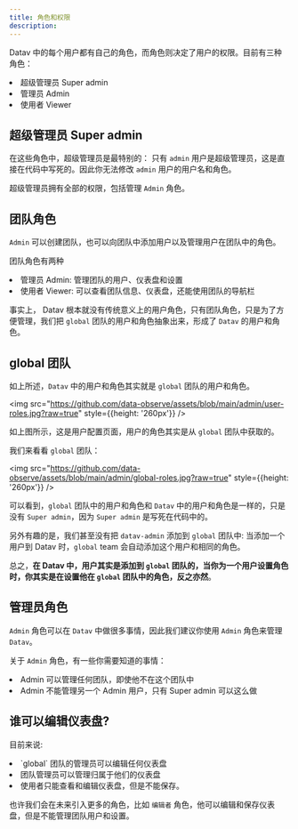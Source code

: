 ```yaml
---
title: 角色和权限
description:
---
```



Datav 中的每个用户都有自己的角色，而角色则决定了用户的权限。目前有三种角色：

<TextList>
    <li> 超级管理员 Super admin </li>
    <li> 管理员 Admin </li>
    <li> 使用者 Viewer </li>
</TextList>

## 超级管理员 Super admin 

在这些角色中，超级管理员是最特别的： 只有 `admin` 用户是超级管理员，这是直接在代码中写死的。因此你无法修改 `admin` 用户的用户名和角色。

超级管理员拥有全部的权限，包括管理 `Admin` 角色。

## 团队角色 

`Admin` 可以创建团队，也可以向团队中添加用户以及管理用户在团队中的角色。

团队角色有两种
<TextList>
    <li>管理员 Admin: 管理团队的用户、仪表盘和设置 </li>
    <li>使用者 Viewer: 可以查看团队信息、仪表盘，还能使用团队的导航栏 </li>
</TextList>

事实上， Datav 根本就没有传统意义上的用户角色，只有团队角色，只是为了方便管理，我们把 `global` 团队的用户和角色抽象出来，形成了 `Datav` 的用户和角色。

## global 团队

如上所述，`Datav` 中的用户和角色其实就是 `global` 团队的用户和角色。

<img src="https://github.com/data-observe/assets/blob/main/admin/user-roles.jpg?raw=true" style={{height: '260px'}} />

如上图所示，这是用户配置页面，用户的角色其实是从 `global` 团队中获取的。

我们来看看 `global` 团队：

<img src="https://github.com/data-observe/assets/blob/main/admin/global-roles.jpg?raw=true" style={{height: '260px'}} />

可以看到，`global` 团队中的用户和角色和 `Datav` 中的用户和角色是一样的，只是没有 `Super admin`，因为 `Super admin` 是写死在代码中的。

另外有趣的是，我们甚至没有把 `datav-admin` 添加到 `global` 团队中: 当添加一个用户到 Datav 时，`global` team 会自动添加这个用户和相同的角色。

总之，**在 Datav 中，用户其实是添加到 `global` 团队的，当你为一个用户设置角色时，你其实是在设置他在 `global` 团队中的角色，反之亦然**。

## 管理员角色

`Admin` 角色可以在 `Datav` 中做很多事情，因此我们建议你使用 `Admin` 角色来管理 `Datav`。

关于 `Admin` 角色，有一些你需要知道的事情：

<TextList>
    <li> Admin 可以管理任何团队，即使他不在这个团队中 </li>
    <li> Admin 不能管理另一个 Admin 用户，只有 Super admin 可以这么做 </li>
</TextList>


## 谁可以编辑仪表盘?

目前来说:

<TextList>
    <li> `global` 团队的管理员可以编辑任何仪表盘 </li>
    <li> 团队管理员可以管理归属于他们的仪表盘 </li>
    <li> 使用者只能查看和编辑仪表盘，但是不能保存。 </li>
</TextList>

也许我们会在未来引入更多的角色，比如 `编辑者` 角色，他可以编辑和保存仪表盘，但是不能管理团队用户和设置。